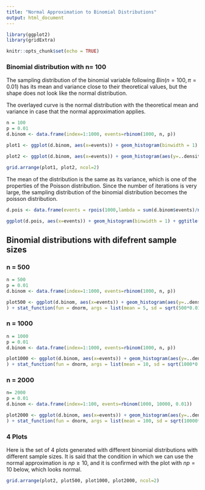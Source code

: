 ```yaml
---
title: "Normal Approximation to Binomial Distributions"
output: html_document
---
```


```r
library(ggplot2)
library(gridExtra)
```

```r
knitr::opts_chunk$set(echo = TRUE)
```

### Binomial distribution with n= 100

The sampling distribution of the binomial variable following $Bin(n=100, \pi = 0.01)$ has its mean and variance close to their theoretical values, but the shape does not look like the normal distribution.

The overlayed curve is the normal distribution with the theoretical mean and variance in case that the normal approximation applies.

```r
n = 100
p = 0.01
d.binom <- data.frame(index=1:1000, events=rbinom(1000, n, p))

plot1 <- ggplot(d.binom, aes(x=events)) + geom_histogram(binwidth = 1)  + ggtitle(paste("histogram n=",n, "\n")) + theme(plot.title = element_text(size=10))

plot2 <- ggplot(d.binom, aes(x=events)) + geom_histogram(aes(y=..density..)) + stat_function(fun = dnorm, args = list(mean = 1, sd = sqrt(100*0.01*(1-0.01)))) + ggtitle(paste("density n=",n, ", np=", n*p ,",\nmean=", round(mean(d.binom$events),1), ", variance=",round(var(d.binom$events),1))) + theme(plot.title = element_text(size=10))

grid.arrange(plot1, plot2, ncol=2)

```


The mean of the distribution is the same as its variance, which is one of the properties of the Poisson distribution. Since the number of iterations is very large, the sampling distribution of the binomial distribution becomes the poisson distribution.

```r
d.pois <- data.frame(events = rpois(1000,lambda = sum(d.binom$events)/nrow(d.binom)))

ggplot(d.pois, aes(x=events)) + geom_histogram(binwidth = 1) + ggtitle(paste("the poisson dist, \nmean=", round(mean(d.pois$events),1), ", variance=",round(var(d.pois$events),1)))+ theme(plot.title = element_text(size=10))


```

## Binomial distributions with difefrent sample sizes

### n = 500
```r
n = 500
p = 0.01
d.binom <- data.frame(index=1:1000, events=rbinom(1000, n, p))

plot500 <- ggplot(d.binom, aes(x=events)) + geom_histogram(aes(y=..density..)
) + stat_function(fun = dnorm, args = list(mean = 5, sd = sqrt(500*0.01*(1-0.01)))) + ggtitle(paste("density n=",n, ", np=", n*p,", \nmean=", round(mean(d.binom$events),1), ", variance=",round(var(d.binom$events),1))) + theme(plot.title = element_text(size=10))


```

### n = 1000
```r
n = 1000
p = 0.01
d.binom <- data.frame(index=1:1000, events=rbinom(1000, n, p))

plot1000 <- ggplot(d.binom, aes(x=events)) + geom_histogram(aes(y=..density..)
) + stat_function(fun = dnorm, args = list(mean = 10, sd = sqrt(1000*0.01*(1-0.01))))+ ggtitle(paste("density n=",n, ", np=", n*p,", \nmean=", round(mean(d.binom$events),1), ", variance=",round(var(d.binom$events),1))) + theme(plot.title = element_text(size=10))

```


### n = 2000
```r
n= 2000
p = 0.01
d.binom <- data.frame(index=1:100, events=rbinom(1000, 10000, 0.01))

plot2000 <- ggplot(d.binom, aes(x=events)) + geom_histogram(aes(y=..density..)
) + stat_function(fun = dnorm, args = list(mean = 100, sd = sqrt(10000*0.01*(1-0.01)))) + ggtitle(paste("density n=",n, ", np=", n*p,", \nmean=", round(mean(d.binom$events),1), ", variance=",round(var(d.binom$events),1))) + theme(plot.title = element_text(size=10))

```


### 4 Plots
Here is the set of 4 plots generated with different binomial distributions with different sample sizes. It is said that the condition in which we can use the normal approximation is $np \ge 10$, and it is confirmed with the plot with $np = 10$ below, which looks normal.

```r
grid.arrange(plot2, plot500, plot1000, plot2000, ncol=2)
```

